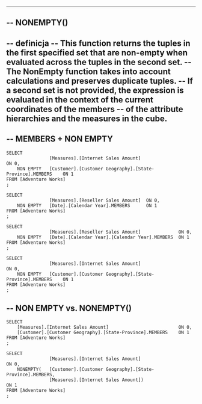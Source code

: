 --------------------------------------------------------------------------------------------------------------------------------
--	NONEMPTY()
--------------------------------------------------------------------------------------------------------------------------------

--	definicja
--	This function returns the tuples in the first specified set that are non-empty when evaluated across the tuples in the second set. 
--	The NonEmpty function takes into account calculations and preserves duplicate tuples. 
--	If a second set is not provided, the expression is evaluated in the context of the current coordinates of the members 
--	of the attribute hierarchies and the measures in the cube.
--------------------------------------------------------------------------------------------------------------------------------

--	MEMBERS + NON EMPTY
--------------------------------------------------------------

	SELECT
					[Measures].[Internet Sales Amount]							ON 0,
		NON EMPTY	[Customer].[Customer Geography].[State-Province].MEMBERS	ON 1
	FROM [Adventure Works]
	;

	SELECT
					[Measures].[Reseller Sales Amount]	ON 0,
		NON EMPTY	[Date].[Calendar Year].MEMBERS		ON 1
	FROM [Adventure Works]
	;

	SELECT
					[Measures].[Reseller Sales Amount]				ON 0,
		NON EMPTY	[Date].[Calendar Year].[Calendar Year].MEMBERS	ON 1
	FROM [Adventure Works]
	;

	SELECT
					[Measures].[Internet Sales Amount]							ON 0,
		NON EMPTY	[Customer].[Customer Geography].[State-Province].MEMBERS	ON 1
	FROM [Adventure Works]
	;

--	NON EMPTY vs. NONEMPTY()
--------------------------------------------------------------

	SELECT
		[Measures].[Internet Sales Amount]							ON 0,
		[Customer].[Customer Geography].[State-Province].MEMBERS	ON 1
	FROM [Adventure Works]
	;

	SELECT
					[Measures].[Internet Sales Amount]							ON 0,
		NONEMPTY(	[Customer].[Customer Geography].[State-Province].MEMBERS,
					[Measures].[Internet Sales Amount])							ON 1
	FROM [Adventure Works]
	;